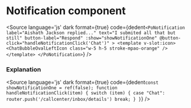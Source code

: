 # Notification component





<Meta title="Components/Notification" component={PoNotification} />

<Description of={PoNotification} />

<Canvas withToolbar>
    <Story id="components-notification--notification" />
</Canvas>

<Source
  language='js'
  dark
  format={true}
  code={dedent`
    <PoNotification
      label="Aishath Jackson replied..."
      text="I submited all that but still"
      button-label="Respond"
      :show="showNotificationOne"
      @button-click="handleNotificationClick('Chat')"
    >
    <template v-slot:icon>
        <ChatBubbleOvalLeftIcon class="w-5 h-5 stroke-mpao-orange" />
    </template>
    </PoNotification>
  `}
/>

### Explanation

<ArgsTable of={PoNotification} />


<Source
  language='js'
  dark
  format={true}
  code={dedent`
    const showNotificationOne = ref(false);
    function handleNotificationClick(item) {
      switch (item) {
        case "Chat":
          router.push('/callcenter/inbox/details')
          break;
      }
    }
  `}
/>